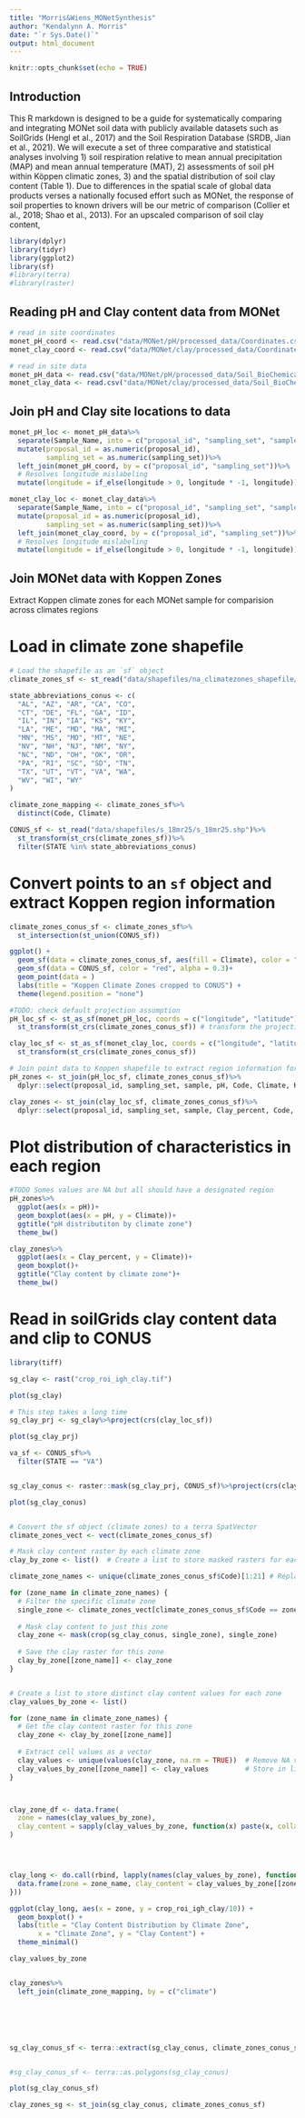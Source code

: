 ```yaml
---
title: "Morris&Wiens_MONetSynthesis"
author: "Kendalynn A. Morris"
date: "`r Sys.Date()`"
output: html_document
---
```


```r
knitr::opts_chunk$set(echo = TRUE)
```


## Introduction

This R markdown is designed to be a guide for systematically comparing and integrating MONet soil data with publicly available datasets such as SoilGrids (Hengl et al., 2017) and the Soil Respiration Database (SRDB, Jian et al., 2021). We will execute a set of three comparative and statistical analyses involving 1) soil respiration relative to mean annual precipitation (MAP) and mean annual temperature (MAT), 2) assessments of soil pH within Köppen climatic zones, 3) and the spatial distribution of soil clay content (Table 1). Due to differences in the spatial scale of global data products verses a nationally focused effort such as MONet, the response of soil properties to known drivers will be our metric of comparison (Collier et al., 2018; Shao et al., 2013). For an upscaled comparison of soil clay content,

```r
library(dplyr)
library(tidyr)
library(ggplot2)
library(sf)
#library(terra)
#library(raster)
```

## Reading pH and Clay content data from MONet

```r

# read in site coordinates
monet_pH_coord <- read.csv("data/MONet/pH/processed_data/Coordinates.csv")
monet_clay_coord <- read.csv("data/MONet/clay/processed_data/Coordinates.csv")

# read in site data
monet_pH_data <- read.csv("data/MONet/pH/processed_data/Soil_BioChemical_properties.csv")
monet_clay_data <- read.csv("data/MONet/clay/processed_data/Soil_BioChemical_properties.csv")

```


## Join pH and Clay site locations to data

```r

monet_pH_loc <- monet_pH_data%>%
  separate(Sample_Name, into = c("proposal_id", "sampling_set", "sample"))%>%
  mutate(proposal_id = as.numeric(proposal_id),
         sampling_set = as.numeric(sampling_set))%>%
  left_join(monet_pH_coord, by = c("proposal_id", "sampling_set"))%>%
  # Resolves longitude mislabeling
  mutate(longitude = if_else(longitude > 0, longitude * -1, longitude))

monet_clay_loc <- monet_clay_data%>%
  separate(Sample_Name, into = c("proposal_id", "sampling_set", "sample"))%>%
  mutate(proposal_id = as.numeric(proposal_id),
         sampling_set = as.numeric(sampling_set))%>%
  left_join(monet_clay_coord, by = c("proposal_id", "sampling_set"))%>%
  # Resolves longitude mislabeling
  mutate(longitude = if_else(longitude > 0, longitude * -1, longitude))

```

## Join MONet data with Koppen Zones
Extract Koppen climate zones for each MONet sample for comparision across climates regions

# Load in climate zone shapefile
```r
# Load the shapefile as an `sf` object
climate_zones_sf <- st_read("data/shapefiles/na_climatezones_shapefile/climatezones_shapefile/NA_ClimateZones/data/North_America_Climate_Zones.shp")

state_abbreviations_conus <- c(
  "AL", "AZ", "AR", "CA", "CO", 
  "CT", "DE", "FL", "GA", "ID", 
  "IL", "IN", "IA", "KS", "KY", 
  "LA", "ME", "MD", "MA", "MI", 
  "MN", "MS", "MO", "MT", "NE", 
  "NV", "NH", "NJ", "NM", "NY", 
  "NC", "ND", "OH", "OK", "OR", 
  "PA", "RI", "SC", "SD", "TN", 
  "TX", "UT", "VT", "VA", "WA", 
  "WV", "WI", "WY"
)

climate_zone_mapping <- climate_zones_sf%>%
  distinct(Code, Climate)

CONUS_sf <- st_read("data/shapefiles/s_18mr25/s_18mr25.shp")%>%
  st_transform(st_crs(climate_zones_sf))%>%
  filter(STATE %in% state_abbreviations_conus)

```

# Convert points to an `sf` object and extract Koppen region information

```r

climate_zones_conus_sf <- climate_zones_sf%>%
  st_intersection(st_union(CONUS_sf))

ggplot() +
  geom_sf(data = climate_zones_conus_sf, aes(fill = Climate), color = "black", alpha = 0.5) +
  geom_sf(data = CONUS_sf, color = "red", alpha = 0.3)+
  geom_point(data = )
  labs(title = "Koppen Climate Zones cropped to CONUS") +
  theme(legend.position = "none")

#TODO: check default projection assumption
pH_loc_sf <- st_as_sf(monet_pH_loc, coords = c("longitude", "latitude"), crs = "WGS84")%>%
  st_transform(st_crs(climate_zones_conus_sf)) # transform the projection to koppen zone projection

clay_loc_sf <- st_as_sf(monet_clay_loc, coords = c("longitude", "latitude"), crs = "WGS84")%>%
  st_transform(st_crs(climate_zones_conus_sf))

# Join point data to Koppen shapefile to extract region information for each point
pH_zones <- st_join(pH_loc_sf, climate_zones_conus_sf)%>%
  dplyr::select(proposal_id, sampling_set, sample, pH, Code, Climate, Key_EN, geometry)

clay_zones <- st_join(clay_loc_sf, climate_zones_conus_sf)%>%
  dplyr::select(proposal_id, sampling_set, sample, Clay_percent, Code, Climate, Key_EN, geometry)

```
  
# Plot distribution of characteristics in each region
```r
#TODO Somes values are NA but all should have a designated region
pH_zones%>%
  ggplot(aes(x = pH))+
  geom_boxplot(aes(x = pH, y = Climate))+
  ggtitle("pH distributiton by climate zone")
  theme_bw()

clay_zones%>%
  ggplot(aes(x = Clay_percent, y = Climate))+
  geom_boxplot()+
  ggtitle("Clay content by climate zone")+
  theme_bw()
```
# Read in soilGrids clay content data and clip to CONUS

```r
library(tiff)

sg_clay <- rast("crop_roi_igh_clay.tif")

plot(sg_clay)

# This step takes a long time
sg_clay_prj <- sg_clay%>%project(crs(clay_loc_sf))

plot(sg_clay_prj)
```
```r

va_sf <- CONUS_sf%>%
  filter(STATE == "VA")


sg_clay_conus <- raster::mask(sg_clay_prj, CONUS_sf)%>%project(crs(clay_loc_sf))

plot(sg_clay_conus)


# Convert the sf object (climate zones) to a terra SpatVector
climate_zones_vect <- vect(climate_zones_conus_sf)

# Mask clay content raster by each climate zone
clay_by_zone <- list()  # Create a list to store masked rasters for each zone

climate_zone_names <- unique(climate_zones_conus_sf$Code)[1:21] # Replace 'zone' with your relevant attribute column

for (zone_name in climate_zone_names) {
  # Filter the specific climate zone
  single_zone <- climate_zones_vect[climate_zones_conus_sf$Code == zone_name, ]
  
  # Mask clay content to just this zone
  clay_zone <- mask(crop(sg_clay_conus, single_zone), single_zone)
  
  # Save the clay raster for this zone
  clay_by_zone[[zone_name]] <- clay_zone
}


# Create a list to store distinct clay content values for each zone
clay_values_by_zone <- list()

for (zone_name in climate_zone_names) {
  # Get the clay content raster for this zone
  clay_zone <- clay_by_zone[[zone_name]]
  
  # Extract cell values as a vector
  clay_values <- unique(values(clay_zone, na.rm = TRUE))  # Remove NA values
  clay_values_by_zone[[zone_name]] <- clay_values         # Store in list
}



clay_zone_df <- data.frame(
  zone = names(clay_values_by_zone),
  clay_content = sapply(clay_values_by_zone, function(x) paste(x, collapse = ", "))
)




clay_long <- do.call(rbind, lapply(names(clay_values_by_zone), function(zone_name) {
  data.frame(zone = zone_name, clay_content = clay_values_by_zone[[zone_name]])
}))

ggplot(clay_long, aes(x = zone, y = crop_roi_igh_clay/10)) +
  geom_boxplot() +
  labs(title = "Clay Content Distribution by Climate Zone",
       x = "Climate Zone", y = "Clay Content") +
  theme_minimal()

clay_values_by_zone


clay_zones%>%
  left_join(climate_zone_mapping, by = c("climate")






sg_clay_conus_sf <- terra::extract(sg_clay_conus, climate_zones_conus_sf)


#sg_clay_conus_sf <- terra::as.polygons(sg_clay_conus)

plot(sg_clay_conus_sf)

clay_zones_sg <- st_join(sg_clay_conus, climate_zones_conus_sf)
```















